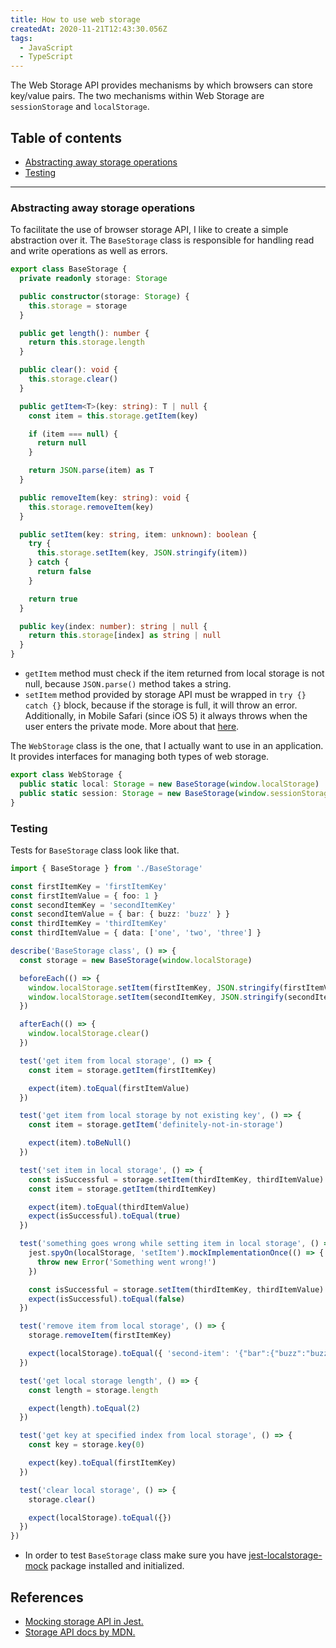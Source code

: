 ```yaml
---
title: How to use web storage
createdAt: 2020-11-21T12:43:30.056Z
tags:
  - JavaScript
  - TypeScript
---
```


<MDXHeadingOne />

The Web Storage API provides mechanisms by which browsers can store key/value pairs. The two mechanisms within Web Storage are `sessionStorage` and `localStorage`.

## Table of contents

- [Abstracting away storage operations](#abstracting-away-storage-operations)
- [Testing](#testing)

---

### Abstracting away storage operations

To facilitate the use of browser storage API, I like to create a simple abstraction over it. The `BaseStorage` class is responsible for handling read and write operations as well as errors.

```typescript
export class BaseStorage {
  private readonly storage: Storage

  public constructor(storage: Storage) {
    this.storage = storage
  }

  public get length(): number {
    return this.storage.length
  }

  public clear(): void {
    this.storage.clear()
  }

  public getItem<T>(key: string): T | null {
    const item = this.storage.getItem(key)

    if (item === null) {
      return null
    }

    return JSON.parse(item) as T
  }

  public removeItem(key: string): void {
    this.storage.removeItem(key)
  }

  public setItem(key: string, item: unknown): boolean {
    try {
      this.storage.setItem(key, JSON.stringify(item))
    } catch {
      return false
    }

    return true
  }

  public key(index: number): string | null {
    return this.storage[index] as string | null
  }
}
```

- `getItem` method must check if the item returned from local storage is not null, because `JSON.parse()` method takes a string.
- `setItem` method provided by storage API must be wrapped in `try {} catch {}` block, because if the storage is full, it will throw an error. Additionally, in Mobile Safari (since iOS 5) it always throws when the user enters the private mode. More about that [here](https://developer.mozilla.org/en-US/docs/Web/API/Storage/setItem).

The `WebStorage` class is the one, that I actually want to use in an application. It provides interfaces for managing both types of web storage.

```typescript
export class WebStorage {
  public static local: Storage = new BaseStorage(window.localStorage)
  public static session: Storage = new BaseStorage(window.sessionStorage)
}
```

### Testing

Tests for `BaseStorage` class look like that.

```typescript
import { BaseStorage } from './BaseStorage'

const firstItemKey = 'firstItemKey'
const firstItemValue = { foo: 1 }
const secondItemKey = 'secondItemKey'
const secondItemValue = { bar: { buzz: 'buzz' } }
const thirdItemKey = 'thirdItemKey'
const thirdItemValue = { data: ['one', 'two', 'three'] }

describe('BaseStorage class', () => {
  const storage = new BaseStorage(window.localStorage)

  beforeEach(() => {
    window.localStorage.setItem(firstItemKey, JSON.stringify(firstItemValue))
    window.localStorage.setItem(secondItemKey, JSON.stringify(secondItemValue))
  })

  afterEach(() => {
    window.localStorage.clear()
  })

  test('get item from local storage', () => {
    const item = storage.getItem(firstItemKey)

    expect(item).toEqual(firstItemValue)
  })

  test('get item from local storage by not existing key', () => {
    const item = storage.getItem('definitely-not-in-storage')

    expect(item).toBeNull()
  })

  test('set item in local storage', () => {
    const isSuccessful = storage.setItem(thirdItemKey, thirdItemValue)
    const item = storage.getItem(thirdItemKey)

    expect(item).toEqual(thirdItemValue)
    expect(isSuccessful).toEqual(true)
  })

  test('something goes wrong while setting item in local storage', () => {
    jest.spyOn(localStorage, 'setItem').mockImplementationOnce(() => {
      throw new Error('Something went wrong!')
    })

    const isSuccessful = storage.setItem(thirdItemKey, thirdItemValue)
    expect(isSuccessful).toEqual(false)
  })

  test('remove item from local storage', () => {
    storage.removeItem(firstItemKey)

    expect(localStorage).toEqual({ 'second-item': '{"bar":{"buzz":"buzz"}}' })
  })

  test('get local storage length', () => {
    const length = storage.length

    expect(length).toEqual(2)
  })

  test('get key at specified index from local storage', () => {
    const key = storage.key(0)

    expect(key).toEqual(firstItemKey)
  })

  test('clear local storage', () => {
    storage.clear()

    expect(localStorage).toEqual({})
  })
})
```

- In order to test `BaseStorage` class make sure you have [jest-localstorage-mock](https://www.npmjs.com/package/jest-localstorage-mock) package installed and initialized.

## References

- [Mocking storage API in Jest.](https://github.com/clarkbw/jest-localstorage-mock)
- [Storage API docs by MDN.](https://developer.mozilla.org/en-US/docs/Web/API/Storage)
